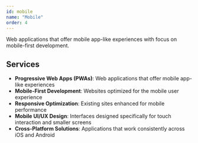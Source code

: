 ```yaml
---
id: mobile
name: "Mobile"
order: 4
---
```


Web applications that offer mobile app-like experiences with focus on mobile-first development.

## Services
- **Progressive Web Apps (PWAs)**: Web applications that offer mobile app-like experiences
- **Mobile-First Development**: Websites optimized for the mobile user experience
- **Responsive Optimization**: Existing sites enhanced for mobile performance
- **Mobile UI/UX Design**: Interfaces designed specifically for touch interaction and smaller screens
- **Cross-Platform Solutions**: Applications that work consistently across iOS and Android 